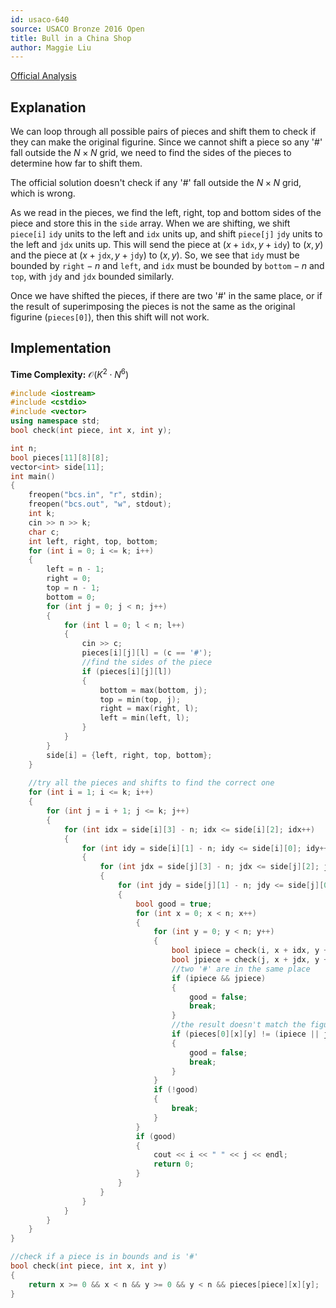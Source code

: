 ```yaml
---
id: usaco-640
source: USACO Bronze 2016 Open
title: Bull in a China Shop
author: Maggie Liu
---
```


[Official Analysis](http://www.usaco.org/current/data/sol_bcs_bronze_open16.html)

## Explanation

We can loop through all possible pairs of pieces and shift them to check if they can make the original figurine. Since we cannot shift a piece so any '#' fall outside the $N \times N$ grid, we need to find the sides of the pieces to determine how far to shift them.

<Warning>

The official solution doesn't check if any '#' fall outside the $N \times N$ grid, which is wrong.

</Warning>

As we read in the pieces, we find the left, right, top and bottom sides of the piece and store this in the $\texttt{side}$ array. When we are shifting, we shift $\texttt{piece[i]}$ $\texttt{idy}$ units to the left and $\texttt{idx}$ units up, and shift $\texttt{piece[j]}$ $\texttt{jdy}$ units to the left and $\texttt{jdx}$ units up. This will send the piece at $(x + \texttt{idx}, y + \texttt{idy})$ to $(x, y)$ and the piece at $(x + \texttt{jdx}, y + \texttt{jdy})$ to $(x, y)$. So, we see that $\texttt{idy}$ must be bounded by $\texttt{right} - n$ and $\texttt{left}$, and $\texttt{idx}$ must be bounded by $\texttt{bottom} - n$ and $\texttt{top}$, with $\texttt{jdy}$ and $\texttt{jdx}$ bounded similarly.

Once we have shifted the pieces, if there are two '#' in the same place, or if the result of superimposing the pieces is not the same as the original figurine ($\texttt{pieces[0]}$), then this shift will not work.

## Implementation

**Time Complexity:** $\mathcal{O}(K^2 \cdot N^6)$

<LanguageSection>

<CPPSection>

```cpp
#include <iostream>
#include <cstdio>
#include <vector>
using namespace std;
bool check(int piece, int x, int y);

int n;
bool pieces[11][8][8];
vector<int> side[11];
int main() 
{
	freopen("bcs.in", "r", stdin);
	freopen("bcs.out", "w", stdout);
	int k;
	cin >> n >> k;
	char c;
	int left, right, top, bottom;
	for (int i = 0; i <= k; i++)
	{
		left = n - 1;
		right = 0;
		top = n - 1;
		bottom = 0;
		for (int j = 0; j < n; j++)
		{
			for (int l = 0; l < n; l++)
			{
				cin >> c;
				pieces[i][j][l] = (c == '#');
				//find the sides of the piece
				if (pieces[i][j][l])
				{
					bottom = max(bottom, j);
					top = min(top, j);
					right = max(right, l);
					left = min(left, l);
				}
			}
		}
		side[i] = {left, right, top, bottom};
	}
	
	//try all the pieces and shifts to find the correct one
	for (int i = 1; i <= k; i++)
	{
		for (int j = i + 1; j <= k; j++)
		{
			for (int idx = side[i][3] - n; idx <= side[i][2]; idx++)
			{
				for (int idy = side[i][1] - n; idy <= side[i][0]; idy++)
				{
					for (int jdx = side[j][3] - n; jdx <= side[j][2]; jdx++)
					{
						for (int jdy = side[j][1] - n; jdy <= side[j][0]; jdy++)
						{
							bool good = true;
							for (int x = 0; x < n; x++)
							{
								for (int y = 0; y < n; y++)
								{
									bool ipiece = check(i, x + idx, y + idy);
									bool jpiece = check(j, x + jdx, y + jdy);
									//two '#' are in the same place
									if (ipiece && jpiece)
									{
										good = false;
										break;
									}
									//the result doesn't match the figurine
									if (pieces[0][x][y] != (ipiece || jpiece))
									{
										good = false;
										break;
									}
								}
								if (!good)
								{
									break;
								}
							}
							if (good)
							{
								cout << i << " " << j << endl;
								return 0;
							}
						}
					}
				}
			}
		}
	}
}

//check if a piece is in bounds and is '#'
bool check(int piece, int x, int y)
{
	return x >= 0 && x < n && y >= 0 && y < n && pieces[piece][x][y];
}
```

</CPPSection>

</LanguageSection>